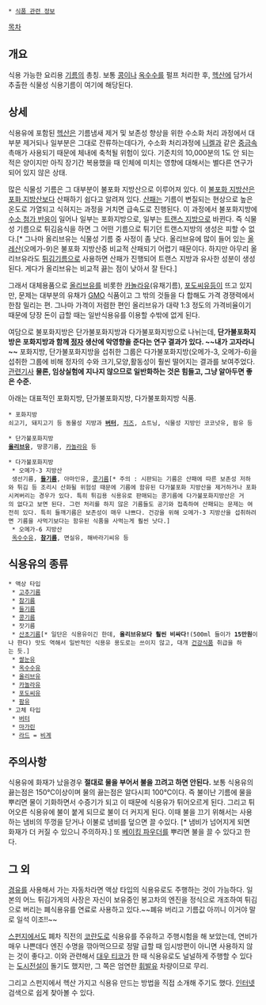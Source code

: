  * [[식품 관련 정보]]

[[목차]]
== 개요 ==
식용 가능한 요리용 [[기름]]의 총칭. 보통 [[콩]]이나 [[옥수수]]를 펄프 처리한 후, [[헥산]]에 담가서 추출한 식물성 식용기름이 여기에 해당된다. 

== 상세 ==
식용유에 포함된 [[헥산]]은 기름냄새 제거 및 보존성 향상을 위한 수소화 처리 과정에서 대부분 제거되나 일부분은 그대로 잔류하는데다가, 수소화 처리과정에 [[니켈]]과 같은 [[중금속]] 촉매가 사용되기 때문에 체내에 축척될 위험이 있다. 기준치의 10,000분의 1도 안 되는 적은 양이지만 아직 장기간 복용했을 때 인체에 미치는 영향에 대해서는 별다른 연구가 되어 있지 않은 상태.

많은 식물성 기름은 그 대부분이 불포화 지방산으로 이루어져 있다. 이 [[불포화 지방산]]은 [[포화 지방산]]보다 산패하기 쉽다고 알려져 있다. [[산패]]는 기름이 변질되는 현상으로 높은 온도로 가열되고 식혀지는 과정을 거치면 급속도로 진행된다. 이 과정에서 불포화지방에 [[수소 첨가 반응]]이 일어나 일부는 포화지방으로, 일부는 [[트랜스 지방]]으로 바뀐다. 즉 식물성 기름으로 튀김음식을 하면 그 어떤 기름으로 튀기던 트랜스지방의 생성은 피할 수 없다.[* 그나마 올리브유는 식물성 기름 중 사정이 좀 낫다. 올리브유에 많이 들어 있는 [[올레산]](오메가-9)은 불포화 지방산중 비교적 산패되기 어렵기 때문이다. 하지만 아무리 올리브유라도 [[튀김]]기름으로 사용하면 산패가 진행되어 트랜스 지방과 유사한 성분이 생성된다. 게다가 올리브유는 비교적 끓는 점이 낮아서 잘 탄다.]  

그래서 대체용품으로 [[올리브유]]를 비롯한 [[카놀라유]](유채기름), [[포도씨유]]등이 뜨고 있지만, 문제는 대부분의 유채가 [[GMO]] 식품이고 그 밖의 것들을 다 합해도 가격 경쟁력에서 한참 밀리는 편. 그나마 가격이 저렴한 편인 올리브유가 대략 1:3 정도의 가격비율이기 때문에 당장 돈이 급할 때는 일반식용유를 이용할 수밖에 없게 된다. 

여담으로 불포화지방은 단가불포화지방과 다가불포화지방으로 나뉘는데, '''단가불포화지방은 포화지방과 함께 [[정자]] 생산에 악영향을 준다는 연구 결과가 있다. ~~내가 고자라니~~''' 포화지방, 단가불포화지방을 섭취한 그룹은 다가불포화지방(오메가-3, 오메가-6)을 섭취한 그룹에 비해 정자의 수와 크기,모양,활동성이 훨씬 떨어지는 결과를 보여주었다.[http://news.naver.com/main/read.nhn?mode=LSD&mid=sec&sid1=103&oid=005&aid=0000432836 관련기사] '''물론, 임상실험에 지나지 않으므로 일반화하는 것은 힘들고, 그냥 알아두면 좋은 수준.'''

아래는 대표적인 포화지방, 단가불포화지방, 다가불포화지방 식품.

 * 포화지방
 쇠고기, 돼지고기 등 동물성 지방과 '''[[버터]]''', [[치즈]], 쇼트닝, 식물성 지방인 코코넛유, 팜유 등

 * 단가불포화지방
 '''[[올리브유]]''', 땅콩기름, [[카놀라유]] 등

 * 다가불포화지방
  * 오메가-3 지방산
  생선기름, '''[[들기름]]''', 아마인유, [[콩기름]][* 주의 : 시판되는 기름은 산패에 따른 보존성 저하와 튀김 등 조리시 산화될 위험성 때문에 기름에 함유된 다가불포화 지방산을 제거하거나 포화시켜버리는 경우가 있다. 특히 튀김용 식용유로 판매되는 콩기름에 다가불포화지방산은 거의 없다고 보면 된다. 그런 처리를 하지 않은 기름들도 공기와 접촉하여 산패되는 문제는 여전히 있다. 특히 들깨기름은 보존성이 매우 나쁘다. 건강을 위해 오메가-3 지방산을 섭취하려면 기름을 사먹기보다는 함유된 식품을 사먹는게 훨씬 낫다.]
  * 오메가-6 지방산  
  [[옥수수유]], '''[[참기름]]''', 면실유, 해바라기씨유 등

== 식용유의 종류 ==
 * 액상 타입
  * [[고추기름]]
  * [[참기름]]
  * [[들기름]]
  * [[콩기름]]
  * 잣기름
  * [[산초]]기름[* 일단은 식용유이긴 한데, '''올리브유보다 훨씬 비싸다!'''(500ml 들이가 '''15만원'''이나 한다) 맛도 역해서 일반적인 식용유 용도로는 쓰이지 않고, 대개 [[건강식품]] 취급을 하는 듯.]
  * [[쌀눈유]]
  * [[옥수수유]]
  * [[올리브유]]
  * [[카놀라유]]
  * [[포도씨유]]
  * [[팜유]]
 * 고체 타입
  * [[버터]]
  * [[마가린]]
  * [[라드]] = [[비계]]

== 주의사항 ==
식용유에 화재가 났을경우 '''절대로 물을 부어서 불을 끄려고 하면 안된다.''' 보통 식용유의 끓는점은 150℃이상이며 물의 끓는점은 알다시피 100℃이다. 즉 불이난 기름에 물을 뿌리면 물이 기화하면서 수증기가 되고 이 때문에 식용유가 튀어오르게 된다. 그리고 튀어오른 식용유에 불이 붙게 되므로 불이 더 커지게 된다. 이때 불을 끄기 위해서는 사용하는 냄비의 뚜껑을 닫거나 이불로 냄비를 덮으면 끌 수있다. [* 냄비가 넘어지게 되면 화재가 더 커질 수 있으니 주의하자.] 또 [[베이킹 파우더]]를 뿌리면 불을 끌 수 있다고 한다.

== 그 외 ==
[[경유]]를 사용해서 가는 자동차라면 액상 타입의 식용유로도 주행하는 것이 가능하다. 일본의 어느 튀김가게의 사장은 자신이 보유중인 봉고차의 엔진을 정식으로 개조하여 튀김으로 버리는 폐식용유를 연료로 사용하고 있다.~~폐유 버리고 기름값 아끼니 이거야 말로 일석 이조!!~~  

[[스펀지]]에서도 폐차 직전의 [[코란도]]로 식용유를 주유하고 주행시험을 해 보았는데, 연비가 매우 나쁜데다 엔진 수명을 깎아먹으므로 정말 급할 때 임시방편이 아니면 사용하지 않는 것이 좋다고. 이와 관련해서 [[대우 티코]]가 한 때 식용유로도 널널하게 주행할 수 있다는 [[도시전설]]이 돌기도 했지만, 그 쪽은 엄연한 [[휘발유]] 차량이므로 무리.

그리고 스펀지에서 헥산 가지고 식용유 만드는 방법을 직접 소개해 주기도 했다. [[인터넷]] 검색으로 쉽게 찾아볼 수 있다.
